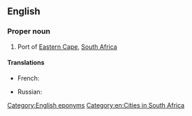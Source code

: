 ==English==

===Proper noun===
{{wikipedia}}
{{en-proper noun|head=[[port|Port]] [[Elizabeth]]}}

# Port of [[Eastern Cape]], [[South Africa]]

====Translations====
{{trans-top|port of Eastern Cape}}
* French: {{t|fr|Port Elizabeth|m}}
{{trans-mid}}
* Russian: {{t|ru|Порт-Эли́забет|m|tr=Port-Elízabɛt}}
{{trans-bottom}}

[[Category:English eponyms]]
[[Category:en:Cities in South Africa]]